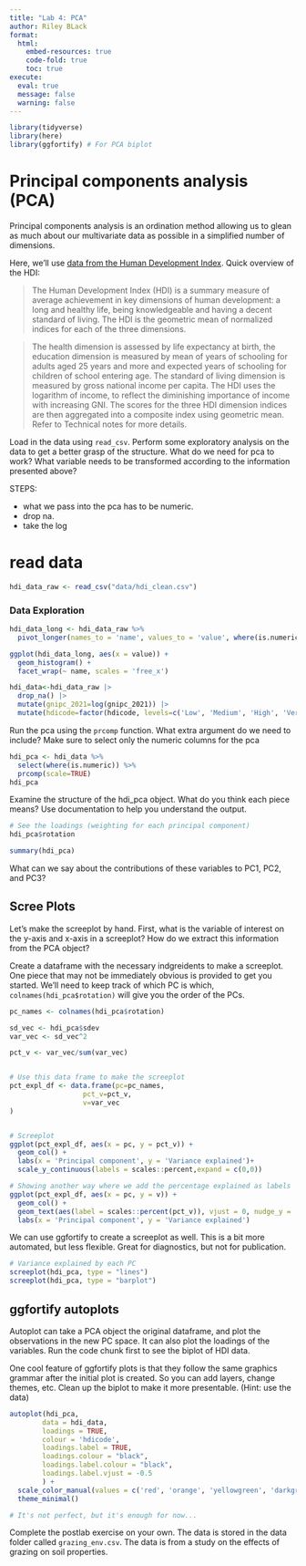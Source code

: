 ```yaml
---
title: "Lab 4: PCA"
author: Riley BLack
format: 
  html:
    embed-resources: true
    code-fold: true
    toc: true
execute:
  eval: true
  message: false
  warning: false
---
```



```r

library(tidyverse)
library(here)
library(ggfortify) # For PCA biplot

```

# Principal components analysis (PCA)

Principal components analysis is an ordination method allowing us to glean as much about our multivariate data as possible in a simplified number of dimensions.

Here, we'll use [data from the Human Development Index](https://hdr.undp.org/data-center).  Quick overview of the HDI:

> The Human Development Index (HDI) is a summary measure of average achievement in key dimensions of human development: a long and healthy life, being knowledgeable and having a decent standard of living. The HDI is the geometric mean of normalized indices for each of the three dimensions.

> The health dimension is assessed by life expectancy at birth, the education dimension is measured by mean of years of schooling for adults aged 25 years and more and expected years of schooling for children of school entering age. The standard of living dimension is measured by gross national income per capita. The HDI uses the logarithm of income, to reflect the diminishing importance of income with increasing GNI. The scores for the three HDI dimension indices are then aggregated into a composite index using geometric mean. Refer to Technical notes for more details.


Load in the data using `read_csv`. Perform some exploratory analysis on the data to get a better grasp of the structure. What do we need for pca to work? What variable needs to be transformed according to the information presented above?
   
STEPS:  

- what we pass into the pca has to be numeric. 
- drop na. 
- take the log

# read data
```r

hdi_data_raw <- read_csv("data/hdi_clean.csv")

```

### Data Exploration
```r

hdi_data_long <- hdi_data_raw %>%
  pivot_longer(names_to = 'name', values_to = 'value', where(is.numeric))

ggplot(hdi_data_long, aes(x = value)) +
  geom_histogram() +
  facet_wrap(~ name, scales = 'free_x')

hdi_data<-hdi_data_raw |>
  drop_na() |>
  mutate(gnipc_2021=log(gnipc_2021)) |>
  mutate(hdicode=factor(hdicode, levels=c('Low', 'Medium', 'High', 'Very High')))

```




Run the pca using the `prcomp` function. What extra argument do we need to include? Make sure to select only the numeric columns for the pca

```r

hdi_pca <- hdi_data %>% 
  select(where(is.numeric)) %>%
  prcomp(scale=TRUE)
hdi_pca

```


Examine the structure of the hdi_pca object. What do you think each piece means? Use documentation to help you understand the output.




``` r
# See the loadings (weighting for each principal component)
hdi_pca$rotation

summary(hdi_pca)

```

What can we say about the contributions of these variables to PC1, PC2, and PC3?

## Scree Plots

Let's make the screeplot by hand. First, what is the variable of interest on the y-axis and x-axis in a screeplot? How do we extract this information from the PCA object?

Create a dataframe with the necessary indgreidents to make a screeplot. One piece that may not be immediately obvious is provided to get you started. We'll need to keep track of which PC is which, `colnames(hdi_pca$rotation)` will give you the order of the PCs.

```r
pc_names <- colnames(hdi_pca$rotation)

sd_vec <- hdi_pca$sdev
var_vec <- sd_vec^2

pct_v <- var_vec/sum(var_vec)


# Use this data frame to make the screeplot
pct_expl_df <- data.frame(pc=pc_names,
                  pct_v=pct_v,
                  v=var_vec
)


# Screeplot
ggplot(pct_expl_df, aes(x = pc, y = pct_v)) +
  geom_col() +
  labs(x = 'Principal component', y = 'Variance explained')+
  scale_y_continuous(labels = scales::percent,expand = c(0,0))

# Showing another way where we add the percentage explained as labels
ggplot(pct_expl_df, aes(x = pc, y = v)) +
  geom_col() +
  geom_text(aes(label = scales::percent(pct_v)), vjust = 0, nudge_y = .002) +
  labs(x = 'Principal component', y = 'Variance explained')

```


We can use ggfortify to create a screeplot as well.  This is a bit more automated, but less flexible. Great for diagnostics, but not for publication.

```r
# Variance explained by each PC
screeplot(hdi_pca, type = "lines")
screeplot(hdi_pca, type = "barplot")
```

## ggfortify autoplots

Autoplot can take a PCA object the original dataframe, and plot the observations in the new PC space.  It can also plot the loadings of the variables. Run the code chunk first to see the biplot of HDI data.

One cool feature of ggfortify plots is that they follow the same graphics grammar after the initial plot is created.  So you can add layers, change themes, etc. Clean up the biplot to make it more presentable. (Hint: use the data)


``` r

autoplot(hdi_pca,
     	data = hdi_data,
     	loadings = TRUE,
     	colour = 'hdicode',
     	loadings.label = TRUE,
     	loadings.colour = "black",
     	loadings.label.colour = "black",
     	loadings.label.vjust = -0.5
     	) +
  scale_color_manual(values = c('red', 'orange', 'yellowgreen', 'darkgreen')) +
  theme_minimal()

# It's not perfect, but it's enough for now...
```


Complete the postlab exercise on your own. The data is stored in the data folder called `grazing_env.csv`.  The data is from a study on the effects of grazing on soil properties.  